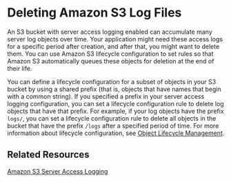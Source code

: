 # Deleting Amazon S3 Log Files<a name="deleting-log-files-lifecycle"></a>

An S3 bucket with server access logging enabled can accumulate many server log objects over time\. Your application might need these access logs for a specific period after creation, and after that, you might want to delete them\. You can use Amazon S3 lifecycle configuration to set rules so that Amazon S3 automatically queues these objects for deletion at the end of their life\. 

You can define a lifecycle configuration for a subset of objects in your S3 bucket by using a shared prefix \(that is, objects that have names that begin with a common string\)\. If you specified a prefix in your server access logging configuration, you can set a lifecycle configuration rule to delete log objects that have that prefix\. For example, if your log objects have the prefix `logs/`, you can set a lifecycle configuration rule to delete all objects in the bucket that have the prefix `/logs` after a specified period of time\. For more information about lifecycle configuration, see [Object Lifecycle Management](object-lifecycle-mgmt.mdx)\.

## Related Resources<a name="deleting-log-files-lifecycle-more-info"></a>

[Amazon S3 Server Access Logging](ServerLogs.mdx)